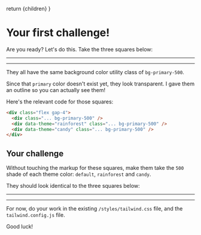 

  return <MarkdownWrapper>{children}</MarkdownWrapper>
}

# Your first challenge!

Are you ready? Let's do this. Take the three squares below:

---

<div className="flex gap-4">
  <div
    data-theme="default"
    className="h-24 w-24 rounded-md bg-primary-500 ring ring-inset ring-black/[0.15]"
  ></div>
  <div
    data-theme="rainforest"
    className="h-24 w-24 rounded-md bg-primary-500 ring ring-inset ring-black/[0.15]"
  ></div>
  <div
    data-theme="candy"
    className="h-24 w-24 rounded-md bg-primary-500 ring ring-inset ring-black/[0.15]"
  ></div>
</div>

---

They all have the same background color utility class of `bg-primary-500`.

Since that `primary` color doesn't exist yet, they look transparent. I gave them an outline so you can actually see them!

Here's the relevant code for those squares:

```html
<div class="flex gap-4">
  <div class="... bg-primary-500" />
  <div data-theme="rainforest" class="... bg-primary-500" />
  <div data-theme="candy" class="... bg-primary-500" />
</div>
```

## Your challenge

Without touching the markup for these squares, make them take the `500` shade of each theme color: `default`, `rainforest` and `candy`.

They should look identical to the three squares below:

---

<div className="flex gap-4">
  <div className="bg-default-500 h-24 w-24 rounded-md ring ring-inset ring-black/[0.15]"></div>
  <div className="bg-rainforest-500 h-24 w-24 rounded-md ring ring-inset ring-black/[0.15]"></div>
  <div className="bg-candy-500 h-24 w-24 rounded-md ring ring-inset ring-black/[0.15]"></div>
</div>

---

For now, do your work in the existing `/styles/tailwind.css` file, and the `tailwind.config.js` file.

Good luck!
